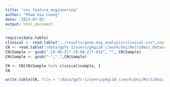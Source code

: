 ```yaml
---
title: "cnv_feature_engineering"
author: "Pham Gia Cuong"
date: '2023-07-05'
output: html_document
---
```


```r
require(data.table)
clinical <- read.table("../results/gene_exp_analysis/clinical.csv",sep = "\t", stringsAsFactors=FALSE, header=TRUE)
CN <- read.table("/data/gpfs-1/users/phgi10_c/work/Uni/MultiOmic_Datascience/data/cnv.segment.seg.txt", sep="\t", stringsAsFactors=FALSE, header=TRUE)
CN$Sample <- gsub("-[0-9A-Z]*-[0-9A-Z]*-01$", "", CN$Sample)
CN$Sample <- gsub("-",".",CN$Sample)
```
```r
CN <- CN[CN$Sample %in% clinical$sample, ]
CN
```

```r
write.table(CN, file = "/data/gpfs-1/users/phgi10_c/work/Uni/MultiOmic_Datascience/results/cnv_analysis/filtered_samples_cnv.csv", sep = "\t", quote = FALSE, row.names = FALSE)
```